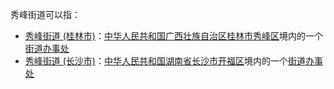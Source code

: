 秀峰街道可以指：
*[[秀峰街道_(桂林市)|秀峰街道 (桂林市)]]：[[中华人民共和国|中华人民共和国]][[广西壮族自治区|广西壮族自治区]][[桂林市|桂林市]][[秀峰区|秀峰区]]境内的一个[[街道办事处|街道办事处]]
*[[秀峰街道_(长沙市)|秀峰街道 (长沙市)]]：[[中华人民共和国|中华人民共和国]][[湖南省|湖南省]][[长沙市|长沙市]][[开福区|开福区]]境内的一个[[街道办事处|街道办事处]]

{{消歧义}}